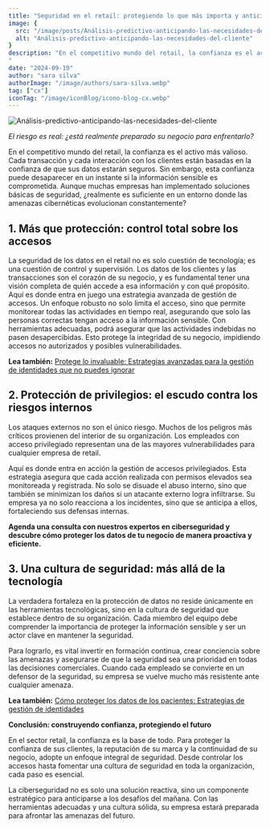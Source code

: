 ```yaml
---
title: "Seguridad en el retail: protegiendo lo que más importa y anticipándose a las amenazas futuras"
image: {
  src: "/image/posts/Análisis-predictivo-anticipando-las-necesidades-del-cliente.avif",
  alt: "Análisis-predictivo-anticipando-las-necesidades-del-cliente"
} 
description: "En el competitivo mundo del retail, la confianza es el activo más valioso. Cada transacción y cada interacción con los clientes están basadas en la confianza de que sus datos estarán seguros. Sin embargo, esta confianza puede desaparecer en un instante si la información sensible es comprometida. Aunque muchas empresas han implementado soluciones básicas de seguridad, ¿realmente es suficiente en un entorno donde las amenazas cibernéticas evolucionan constantemente?
"
date: "2024-09-19"
author: "sara silva"
authorImage: "/image/authors/sara-silva.webp"
tag: ["cx"]
iconTag: "/image/iconBlog/icono-blog-cx.webp"
---
```


![Análisis-predictivo-anticipando-las-necesidades-del-cliente](/image/posts/Análisis-predictivo-anticipando-las-necesidades-del-cliente.avif)

*El riesgo es real: ¿está realmente preparado su negocio para enfrentarlo?*

En el competitivo mundo del retail, la confianza es el activo más valioso. Cada transacción y cada interacción con los clientes están basadas en la confianza de que sus datos estarán seguros. Sin embargo, esta confianza puede desaparecer en un instante si la información sensible es comprometida. Aunque muchas empresas han implementado soluciones básicas de seguridad, ¿realmente es suficiente en un entorno donde las amenazas cibernéticas evolucionan constantemente?

## 1. Más que protección: control total sobre los accesos

La seguridad de los datos en el retail no es solo cuestión de tecnología; es una cuestión de control y supervisión. Los datos de los clientes y las transacciones son el corazón de su negocio, y es fundamental tener una visión completa de quién accede a esa información y con qué propósito. Aquí es donde entra en juego una estrategia avanzada de gestión de accesos.
Un enfoque robusto no solo limita el acceso, sino que permite monitorear todas las actividades en tiempo real, asegurando que solo las personas correctas tengan acceso a la información sensible. Con herramientas adecuadas, podrá asegurar que las actividades indebidas no pasen desapercibidas. Esto protege la integridad de su negocio, impidiendo accesos no autorizados y posibles vulnerabilidades.

**Lea también:** [Protege lo invaluable: Estrategias avanzadas para la gestión de identidades que no puedes ignorar](https://xkale.com/blog/protege-lo-invaluable-estrategias-avanzadas-para-la-gestion-de-identidades-que-no-puedes-ignorar/)

## 2. Protección de privilegios: el escudo contra los riesgos internos

Los ataques externos no son el único riesgo. Muchos de los peligros más críticos provienen del interior de su organización. Los empleados con acceso privilegiado representan una de las mayores vulnerabilidades para cualquier empresa de retail.

Aquí es donde entra en acción la gestión de accesos privilegiados. Esta estrategia asegura que cada acción realizada con permisos elevados sea monitoreada y registrada. No solo se disuade el abuso interno, sino que también se minimizan los daños si un atacante externo logra infiltrarse. Su empresa ya no solo reacciona a los incidentes, sino que se anticipa a ellos, fortaleciendo sus defensas internas.

**Agenda una consulta con nuestros expertos en ciberseguridad y descubre cómo proteger los datos de tu negocio de manera proactiva y eficiente.**


<Link class='px-3 py-2 bg-black rounded-lg text-xkale uppercase shadow-lg'  href="https://xkale.com/ciberseguridad/#form" text="Agenda tu consulta aquí"/>

## 3. Una cultura de seguridad: más allá de la tecnología

La verdadera fortaleza en la protección de datos no reside únicamente en las herramientas tecnológicas, sino en la cultura de seguridad que establece dentro de su organización. Cada miembro del equipo debe comprender la importancia de proteger la información sensible y ser un actor clave en mantener la seguridad.

Para lograrlo, es vital invertir en formación continua, crear conciencia sobre las amenazas y asegurarse de que la seguridad sea una prioridad en todas las decisiones comerciales. Cuando cada empleado se convierte en un defensor de la seguridad, su empresa se vuelve mucho más resistente ante cualquier amenaza.

**Lea también:** [Cómo proteger los datos de los pacientes: Estrategias de gestión de identidades](https://xkale.com/blog/como-proteger-los-datos-de-los-pacientes-estrategias-de-gestion-de-identidades/)

**Conclusión: construyendo confianza, protegiendo el futuro**

En el sector retail, la confianza es la base de todo. Para proteger la confianza de sus clientes, la reputación de su marca y la continuidad de su negocio, adopte un enfoque integral de seguridad. Desde controlar los accesos hasta fomentar una cultura de seguridad en toda la organización, cada paso es esencial.

La ciberseguridad no es solo una solución reactiva, sino un componente estratégico para anticiparse a los desafíos del mañana. Con las herramientas adecuadas y una cultura sólida, su empresa estará preparada para afrontar las amenazas del futuro.
